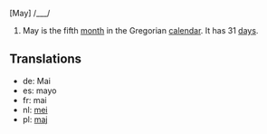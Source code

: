[May] /___/

#May is the fifth [[month]] in the Gregorian [[calendar]]. It has 31 [[day]]s.

==Translations==
*de: Mai
*es: mayo
*fr: mai
*nl: [[mei]]
*pl: [[maj]]